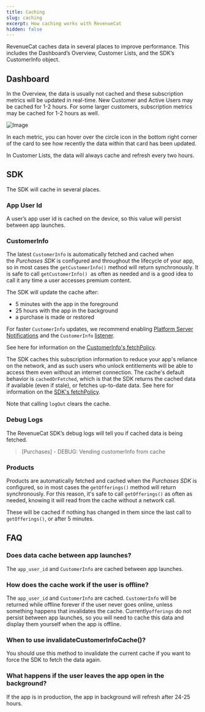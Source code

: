 ```yaml
---
title: Caching
slug: caching
excerpt: How caching works with RevenueCat
hidden: false
---
```

RevenueCat caches data in several places to improve performance. This includes the Dashboard’s Overview, Customer Lists, and the SDK’s CustomerInfo object.

## Dashboard

In the Overview, the data is usually not cached and these subscription metrics will be updated in real-time. New Customer and Active Users may be cached for 1-2 hours. For some larger customers, subscription metrics may be cached for 1-2 hours as well.

![Image](https://files.readme.io/94582cb-small-Untitled.png)

In each metric, you can hover over the circle icon in the bottom right corner of the card to see how recently the data within that card has been updated.

In Customer Lists, the data will always cache and refresh every two hours.

## SDK

The SDK will cache in several places.  

### App User Id

A user’s app user id is cached on the device, so this value will persist between app launches.

### CustomerInfo

The latest `CustomerInfo` is automatically fetched and cached when the _Purchases SDK_ is configured and throughout the lifecycle of your app, so in most cases the `getCustomerInfo()` method will return synchronously. It is safe to call `getCustomerInfo()`  as often as needed and is a good idea to call it any time a user accesses premium content.

The SDK will update the cache after:
- 5 minutes with the app in the foreground
- 25 hours with the app in the background
- a purchase is made or restored

For faster `CustomerInfo` updates, we recommend enabling [Platform Server Notifications](https://www.revenuecat.com/docs/server-notifications) and the `CustomerInfo` [listener](https://www.revenuecat.com/docs/configuring-sdk#advanced-configuration). 

See here for information on the [CustomerInfo's fetchPolicy](https://revenuecat.github.io/purchases-ios-docs/4.31.5/documentation/revenuecat/purchases/customerinfo(fetchpolicy:)/).

The SDK caches this subscription information to reduce your app's reliance on the network, and as such users who unlock entitlements will be able to access them even without an internet connection.  The cache's default behavior is `cachedOrFetched`, which is that the SDK returns the cached data if available (even if stale), or fetches up-to-date data. See here for information on the [SDK's fetchPolicy](https://revenuecat.github.io/purchases-ios-docs/4.19.0/documentation/revenuecat/cachefetchpolicy/).

Note that calling `logOut` clears the cache.

### Debug Logs

The RevenueCat SDK’s debug logs will tell you if cached data is being fetched.

> [Purchases] - DEBUG: Vending customerInfo from cache

### Products

Products are automatically fetched and cached when the _Purchases SDK_ is configured, so in most cases the `getOfferings()` method will return synchronously. For this reason, it's safe to call `getOfferings()` as often as needed, knowing it will read from the cache without a network call.

These will be cached if nothing has changed in them since the last call to `getOfferings()`, or after 5 minutes. 

## FAQ

### Does data cache between app launches?

The `app_user_id` and `CustomerInfo` are cached between app launches. 

### How does the cache work if the user is offline?

The `app_user_id` and `CustomerInfo` are cached. `CustomerInfo` will be returned while offline forever if the user never goes online, unless something happens that invalidates the cache. Currently`offerings` do not persist between app launches, so you will need to cache this data and display them yourself when the app is offline. 

### When to use invalidateCustomerInfoCache()?

You should use this method to invalidate the current cache if you want to force the SDK to fetch the data again.

### What happens if the user leaves the app open in the background?

If the app is in production, the app in background will refresh after 24-25 hours.